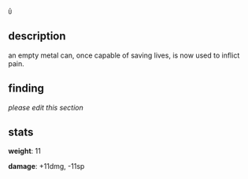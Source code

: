 <code><nowiki>Û</nowiki></code>

== description ==

an empty metal can, once capable of saving lives, is now used to inflict pain.

== finding ==

''please edit this section''

== stats ==

'''weight''': 11

'''damage''': +11dmg, -11sp